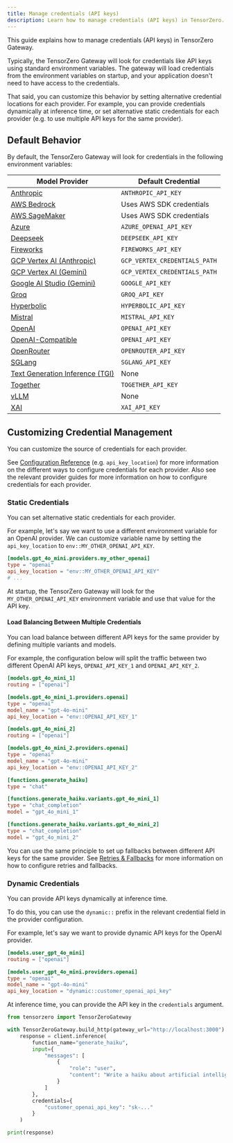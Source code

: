 ```yaml
---
title: Manage credentials (API keys)
description: Learn how to manage credentials (API keys) in TensorZero.
---
```


This guide explains how to manage credentials (API keys) in TensorZero Gateway.

Typically, the TensorZero Gateway will look for credentials like API keys using standard environment variables.
The gateway will load credentials from the environment variables on startup, and your application doesn't need to have access to the credentials.

That said, you can customize this behavior by setting alternative credential locations for each provider.
For example, you can provide credentials dynamically at inference time, or set alternative static credentials for each provider (e.g. to use multiple API keys for the same provider).

## Default Behavior

By default, the TensorZero Gateway will look for credentials in the following environment variables:

| Model Provider                                                                      | Default Credential            |
| ----------------------------------------------------------------------------------- | ----------------------------- |
| [Anthropic](/integrations/model-providers/anthropic/)                               | `ANTHROPIC_API_KEY`           |
| [AWS Bedrock](/integrations/model-providers/aws-bedrock/)                           | Uses AWS SDK credentials      |
| [AWS SageMaker](/integrations/model-providers/aws-sagemaker/)                       | Uses AWS SDK credentials      |
| [Azure](/integrations/model-providers/azure/)                                       | `AZURE_OPENAI_API_KEY`        |
| [Deepseek](/integrations/model-providers/deepseek/)                                 | `DEEPSEEK_API_KEY`            |
| [Fireworks](/integrations/model-providers/fireworks/)                               | `FIREWORKS_API_KEY`           |
| [GCP Vertex AI (Anthropic)](/integrations/model-providers/gcp-vertex-ai-anthropic/) | `GCP_VERTEX_CREDENTIALS_PATH` |
| [GCP Vertex AI (Gemini)](/integrations/model-providers/gcp-vertex-ai-gemini/)       | `GCP_VERTEX_CREDENTIALS_PATH` |
| [Google AI Studio (Gemini)](/integrations/model-providers/google-ai-studio-gemini/) | `GOOGLE_API_KEY`              |
| [Groq](/integrations/model-providers/groq/)                                         | `GROQ_API_KEY`                |
| [Hyperbolic](/integrations/model-providers/hyperbolic/)                             | `HYPERBOLIC_API_KEY`          |
| [Mistral](/integrations/model-providers/mistral/)                                   | `MISTRAL_API_KEY`             |
| [OpenAI](/integrations/model-providers/openai/)                                     | `OPENAI_API_KEY`              |
| [OpenAI-Compatible](/integrations/model-providers/openai-compatible/)               | `OPENAI_API_KEY`              |
| [OpenRouter](/integrations/model-providers/openrouter/)                             | `OPENROUTER_API_KEY`          |
| [SGLang](/integrations/model-providers/sglang/)                                     | `SGLANG_API_KEY`              |
| [Text Generation Inference (TGI)](/integrations/model-providers/tgi/)               | None                          |
| [Together](/integrations/model-providers/together/)                                 | `TOGETHER_API_KEY`            |
| [vLLM](/integrations/model-providers/vllm/)                                         | None                          |
| [XAI](/integrations/model-providers/xai/)                                           | `XAI_API_KEY`                 |

## Customizing Credential Management

You can customize the source of credentials for each provider.

See [Configuration Reference](/gateway/configuration-reference/) (e.g. `api_key_location`) for more information on the different ways to configure credentials for each provider.
Also see the relevant provider guides for more information on how to configure credentials for each provider.

### Static Credentials

You can set alternative static credentials for each provider.

For example, let's say we want to use a different environment variable for an OpenAI provider.
We can customize variable name by setting the `api_key_location` to `env::MY_OTHER_OPENAI_API_KEY`.

```toml
[models.gpt_4o_mini.providers.my_other_openai]
type = "openai"
api_key_location = "env::MY_OTHER_OPENAI_API_KEY"
# ...
```

At startup, the TensorZero Gateway will look for the `MY_OTHER_OPENAI_API_KEY` environment variable and use that value for the API key.

<Tip>

#### Load Balancing Between Multiple Credentials

You can load balance between different API keys for the same provider by defining multiple variants and models.

For example, the configuration below will split the traffic between two different OpenAI API keys, `OPENAI_API_KEY_1` and `OPENAI_API_KEY_2`.

```toml
[models.gpt_4o_mini_1]
routing = ["openai"]

[models.gpt_4o_mini_1.providers.openai]
type = "openai"
model_name = "gpt-4o-mini"
api_key_location = "env::OPENAI_API_KEY_1"

[models.gpt_4o_mini_2]
routing = ["openai"]

[models.gpt_4o_mini_2.providers.openai]
type = "openai"
model_name = "gpt-4o-mini"
api_key_location = "env::OPENAI_API_KEY_2"

[functions.generate_haiku]
type = "chat"

[functions.generate_haiku.variants.gpt_4o_mini_1]
type = "chat_completion"
model = "gpt_4o_mini_1"

[functions.generate_haiku.variants.gpt_4o_mini_2]
type = "chat_completion"
model = "gpt_4o_mini_2"
```

You can use the same principle to set up fallbacks between different API keys for the same provider.
See [Retries & Fallbacks](/gateway/guides/retries-fallbacks/) for more information on how to configure retries and fallbacks.

</Tip>

### Dynamic Credentials

You can provide API keys dynamically at inference time.

To do this, you can use the `dynamic::` prefix in the relevant credential field in the provider configuration.

For example, let's say we want to provide dynamic API keys for the OpenAI provider.

```toml {7}
[models.user_gpt_4o_mini]
routing = ["openai"]

[models.user_gpt_4o_mini.providers.openai]
type = "openai"
model_name = "gpt-4o-mini"
api_key_location = "dynamic::customer_openai_api_key"
```

At inference time, you can provide the API key in the `credentials` argument.

```python {14-16}
from tensorzero import TensorZeroGateway

with TensorZeroGateway.build_http(gateway_url="http://localhost:3000") as client:
    response = client.inference(
        function_name="generate_haiku",
        input={
            "messages": [
                {
                    "role": "user",
                    "content": "Write a haiku about artificial intelligence.",
                }
            ]
        },
        credentials={
            "customer_openai_api_key": "sk-..."
        }
    )

print(response)
```
